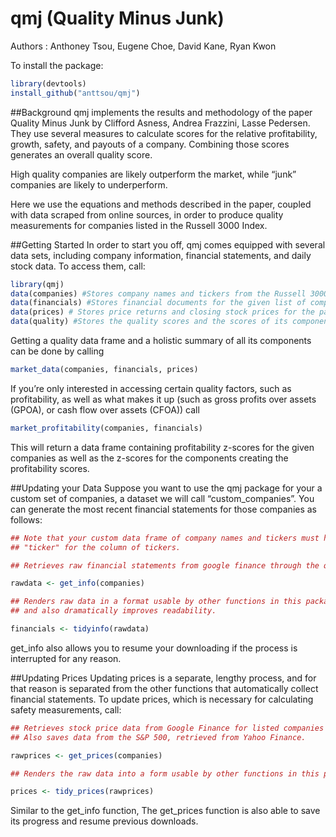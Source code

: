 # qmj (Quality Minus Junk)
Authors : Anthoney Tsou, Eugene Choe, David Kane, Ryan Kwon

To install the package:

```r
library(devtools)
install_github("anttsou/qmj")
```

##Background
qmj implements the results and methodology of the paper Quality Minus Junk by Clifford Asness, Andrea Frazzini, Lasse Pedersen. They use several measures to calculate scores for the relative profitability, growth, safety, and payouts of a company. Combining those scores generates an overall quality score.

High quality companies are likely outperform the market, while "junk" companies are likely to underperform.

Here we use the equations and methods described in the paper, coupled with data scraped from online sources, in order to produce quality measurements for companies listed in the Russell 3000 Index.

##Getting Started
In order to start you off, qmj comes equipped with several data sets, including company information, financial statements, and daily stock data. To access them, call:

```r
library(qmj)
data(companies) #Stores company names and tickers from the Russell 3000 index
data(financials) #Stores financial documents for the given list of companies.
data(prices) # Stores price returns and closing stock prices for the past two years.
data(quality) #Stores the quality scores and the scores of its components.
```

Getting a quality data frame and a holistic summary of all its components can be done by calling

```r
market_data(companies, financials, prices)
```

If you're only interested in accessing certain quality factors, such as profitability, as well as what makes it up (such as gross profits over assets (GPOA), or cash flow over assets (CFOA)) call

```r
market_profitability(companies, financials)
```

This will return a data frame containing profitability z-scores for the given companies as well as the z-scores for the components creating the profitability scores.

##Updating your Data
Suppose you want to use the qmj package for your a custom set of companies, a dataset we will call "custom_companies". You can generate the most recent financial statements for those companies as follows:

```r
## Note that your custom data frame of company names and tickers must have the column name 
## "ticker" for the column of tickers.

## Retrieves raw financial statements from google finance through the quantmod package.

rawdata <- get_info(companies) 

## Renders raw data in a format usable by other functions in this package 
## and also dramatically improves readability.

financials <- tidyinfo(rawdata) 

```

get_info also allows you to resume your downloading if the process is interrupted for any reason.

##Updating Prices
Updating prices is a separate, lengthy process, and for that reason is separated from the other functions that automatically collect financial statements. To update prices, which is necessary for calculating safety measurements, call:

```r

## Retrieves stock price data from Google Finance for listed companies for the past two years. 
## Also saves data from the S&P 500, retrieved from Yahoo Finance.

rawprices <- get_prices(companies) 

## Renders the raw data into a form usable by other functions in this package.

prices <- tidy_prices(rawprices) 
```

Similar to the get_info function, The get_prices function is also able to save its progress and resume previous downloads.